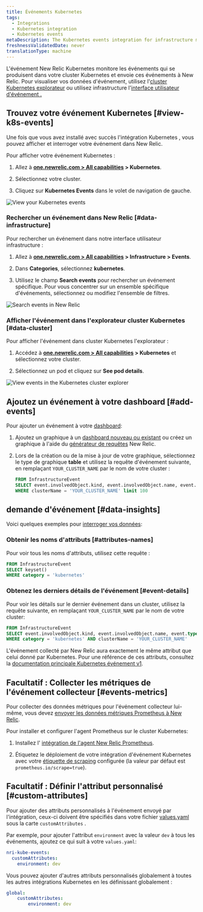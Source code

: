 ```yaml
---
title: Événements Kubernetes
tags:
  - Integrations
  - Kubernetes integration
  - Kubernetes events
metaDescription: The Kubernetes events integration for infrastructure monitoring watches for events happening in Kubernetes clusters and sends them to New Relic.
freshnessValidatedDate: never
translationType: machine
---
```


L&apos;événement New Relic Kubernetes monitore les événements qui se produisent dans votre cluster Kubernetes et envoie ces événements à New Relic. Pour visualiser vos données d&apos;événement, utilisez l&apos;[cluster Kubernetes explorateur](/docs/integrations/kubernetes-integration/cluster-explorer/kubernetes-cluster-explorer) ou utilisez infrastructure l&apos;[interface utilisateur d&apos;événement .](/docs/infrastructure/new-relic-infrastructure/infrastructure-ui-pages/infrastructure-events-page-live-feed-every-config-change)

## Trouvez votre événement Kubernetes [#view-k8s-events]

Une fois que vous avez installé avec succès l&apos;intégration Kubernetes , vous pouvez afficher et interroger votre événement dans New Relic.

Pour afficher votre événement Kubernetes :

1. Allez à <DNT>**[one.newrelic.com &gt; All capabilities](https://one.newrelic.com/all-capabilities) &gt; Kubernetes**</DNT>.

2. Sélectionnez votre cluster.

3. Cliquez sur <DNT>**Kubernetes Events**</DNT> dans le volet de navigation de gauche.

<img title="View your Kubernetes events" alt="View your Kubernetes events" src="/images/kubernetes_screenshot-crop_view-events.webp" />

### Rechercher un événement dans New Relic [#data-infrastructure]

Pour rechercher un événement dans notre interface utilisateur infrastructure :

1. Allez à <DNT>**[one.newrelic.com &gt; All capabilities](https://one.newrelic.com/all-capabilities) &gt; Infrastructure &gt; Events**</DNT>.

2. Dans <DNT>**Categories**</DNT>, sélectionnez <DNT>**kubernetes**</DNT>.

3. Utilisez le champ <DNT>**Search events**</DNT> pour rechercher un événement spécifique. Pour vous concentrer sur un ensemble spécifique d&apos;événements, sélectionnez ou modifiez l&apos;ensemble de filtres.

<img title="Search events in New Relic" alt="Search events in New Relic" src="/images/kubernetes_screenshot-crop_view-events-categories.webp" />

### Afficher l&apos;événement dans l&apos;explorateur cluster Kubernetes [#data-cluster]

Pour afficher l&apos;événement dans cluster Kubernetes l&apos;explorateur :

1. Accédez à <DNT>**[one.newrelic.com &gt; All capabilities](https://one.newrelic.com/all-capabilities) &gt; Kubernetes**</DNT> et sélectionnez votre cluster.

2. Sélectionnez un pod et cliquez sur <DNT>**See pod details**</DNT>.

<img title="View events in the Kubernetes cluster explorer" alt="View events in the Kubernetes cluster explorer" src="/images/kubernetes_screenshot-crop_see-pod-details-link.webp" />

## Ajoutez un événement à votre dashboard [#add-events]

Pour ajouter un événement à votre [dashboard](/docs/dashboards/new-relic-one-dashboards/get-started/introduction-new-relic-one-dashboards):

1. Ajoutez un graphique à un [dashboard nouveau ou existant](/docs/query-your-data/explore-query-data/dashboards/introduction-dashboards/) ou créez un graphique à l&apos;aide du [générateur de requêtes](/docs/chart-builder/use-chart-builder/get-started/introduction-chart-builder) New Relic.

2. Lors de la création ou de la mise à jour de votre graphique, sélectionnez le type de graphique <DNT>**table**</DNT> et utilisez la requête d&apos;événement suivante, en remplaçant `YOUR_CLUSTER_NAME` par le nom de votre cluster :

   ```sql
   FROM InfrastructureEvent
   SELECT event.involvedObject.kind, event.involvedObject.name, event.reason,event.message 
   WHERE clusterName = 'YOUR_CLUSTER_NAME' limit 100
   ```

## demande d&apos;événement [#data-insights]

Voici quelques exemples pour [interroger vos données](/docs/using-new-relic/data/understand-data/query-new-relic-data):

### Obtenir les noms d&apos;attributs [#attributes-names]

Pour voir tous les noms d&apos;attributs, utilisez cette requête :

```sql
FROM InfrastructureEvent
SELECT keyset()
WHERE category = 'kubernetes'
```

### Obtenez les derniers détails de l&apos;événement [#event-details]

Pour voir les détails sur le dernier événement dans un cluster, utilisez la requête suivante, en remplaçant `YOUR_CLUSTER_NAME` par le nom de votre cluster:

```sql
FROM InfrastructureEvent
SELECT event.involvedObject.kind, event.involvedObject.name, event.type, event.message, event.reason
WHERE category = 'kubernetes' AND clusterName = 'YOUR_CLUSTER_NAME'
```

L&apos;événement collecté par New Relic aura exactement le même attribut que celui donné par Kubernetes. Pour une référence de ces attributs, consultez la [documentation principale Kubernetes événement v1](https://kubernetes.io/docs/reference/generated/kubernetes-api/v1.19/#event-v1-core).

## Facultatif : Collecter les métriques de l&apos;événement collecteur [#events-metrics]

Pour collecter des données métriques pour l&apos;événement collecteur lui-même, vous devez [envoyer les données métriques Prometheus à New Relic](/docs/infrastructure/prometheus-integrations/get-started/send-prometheus-metric-data-new-relic/).

Pour installer et configurer l&apos;agent Prometheus sur le cluster Kubernetes:

1. Installez l&apos; [intégration de l&apos;agent New Relic Prometheus](/docs/infrastructure/prometheus-integrations/install-configure-prometheus-agent/install-prometheus-agent/).

2. Étiquetez le déploiement de votre intégration d&apos;événement Kubernetes avec votre [étiquette de scraping](/docs/infrastructure/prometheus-integrations/install-configure-prometheus-agent/setup-prometheus-agent) configurée (la valeur par défaut est `prometheus.io/scrape=true`).

## Facultatif : Définir l&apos;attribut personnalisé [#custom-attributes]

Pour ajouter des attributs personnalisés à l&apos;événement envoyé par l&apos;intégration, ceux-ci doivent être spécifiés dans votre fichier [values.yaml](https://github.com/newrelic/nri-kube-events/blob/main/charts/nri-kube-events/values.yaml) sous la carte `customAttributes` .

Par exemple, pour ajouter l&apos;attribut `environment` avec la valeur `dev` à tous les événements, ajoutez ce qui suit à votre `values.yaml`:

```yml
nri-kube-events:
  customAttributes:
    environment: dev
```

Vous pouvez ajouter d&apos;autres attributs personnalisés globalement à toutes les autres intégrations Kubernetes en les définissant globalement :

```yml
global:
    customAttributes:
        environment: dev
```